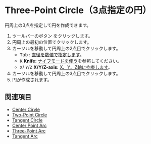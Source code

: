 

# Three-Point Circle（3点指定の円）

<Reference shortcut='' command='Three-Point Circle' button='ツールバー' />

円周上の3点を指定して円を作成できます。

1. ツールバーのボタン <ButtonIcon type="button-three-point-circle" />をクリックします。
2. 円周上の最初の位置でクリックします。
3. カーソルを移動して円周上の2点目でクリックします。
   - <kbd>Tab</kbd> : [直径を数値で指定します](./sketching-essentials#specify-dimensions-numerically)。
   - <kbd>K</kbd> **Knife:** [ナイフモードを使う](./sketching-essentials#use-knife-mode)を参照してください。
   - <kbd>X</kbd>/ <kbd>Y</kbd>/<kbd>Z</kbd> **X/Y/Z-axis:** [X、Y、Z軸に拘束します](./sketching-essentials#constrain-to-an-axis)。
4. カーソルを移動して円周上の3点目でクリックします。
5. 円が作成されます。


<VideoPlayer fileName="three-point-circle"/>

## 関連項目
- [Center Cirvle](./center-circle)
- [Two-Point Circle](./two-point-circle)
- [Tangent Circle](./tangent-circle)
- [Center Point Arc](./center-point-arc)
- [Three-Point Arc](./three-point-arc)
- [Tangent Arc](./tangent-arc)